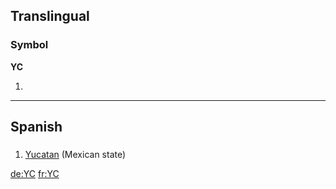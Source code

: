 {{see|yC}}
==Translingual==

===Symbol===
'''YC'''

# {{SI-unit|yotta|coulomb|[[electric charge]]}}

----

==Spanish==

==={{abbreviation|Spanish}}===
{{infl|es|abbreviation}}

# [[Yucatan]] (Mexican state)

[[de:YC]]
[[fr:YC]]